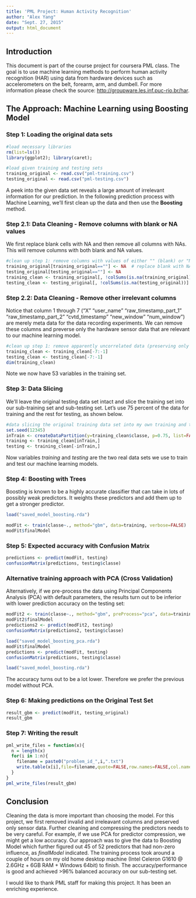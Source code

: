 ```yaml
---
title: 'PML Project: Human Activity Recognition'
author: "Alex Yang"
date: "Sept. 27, 2015"
output: html_document
---
```


## Introduction

This document is part of the course project for coursera PML class. The goal is to use machine learning methods to perform human activity recognition (HAR) using data from hardware devices such as accelerometers on the belt, forearm, arm, and dumbell. For more information please check the source: <http://groupware.les.inf.puc-rio.br/har>.

## The Approach: Machine Learning using Boosting Model

### Step 1: Loading the original data sets

```r
#load necessary libraries
rm(list=ls())
library(ggplot2); library(caret);

#load given training and testing sets
training_original <- read.csv("pml-training.csv")
testing_original <- read.csv("pml-testing.csv")
```

A peek into the given data set reveals a large amount of irrelevant information for our prediction. In the following prediction process with Machine Learning, we'll first clean up the data and then use the **Boosting** method.

### Step 2.1: Data Cleaning - Remove columns with blank or NA values

We first replace blank cells with NA and then remove all columns with NAs. This will remove columns with both blank and NA values.

```r
#clean up step 1: remove columns with values of either "" (blank) or "NA"
training_original[training_original==""] <- NA  # replace blank with NA first
testing_original[testing_original==""] <- NA
training_clean <- training_original[, !colSums(is.na(training_original))]  # remove columns with NA (sum is NA)
testing_clean <- testing_original[, !colSums(is.na(testing_original))]
```

### Step 2.2: Data Cleaning - Remove other irrelevant columns

Notice that column 1 through 7 ("X" "user_name" "raw_timestamp_part_1" "raw_timestamp_part_2" "cvtd_timestamp" "new_window" "num_window") are merely meta data for the data recording experiments. We can remove these columns and preverse only the hardware sensor data that are relevant to our machine learning model.

```r
#clean up step 1: remove apparently uncorrelated data (preserving only sensor data)
training_clean <- training_clean[-7:-1]
testing_clean <- testing_clean[-7:-1]
dim(training_clean)
```

Note we now have 53 variables in the training set.

### Step 3: Data Slicing

We'll leave the original testing data set intact and slice the training set into our sub-training set and sub-testing set. Let's use 75 percent of the data for training and the rest for testing, as shown below.

```r
#data slicing the original training data set into my own training and testing sets
set.seed(12345)
inTrain <- createDataPartition(y=training_clean$classe, p=0.75, list=FALSE)
training <- training_clean[inTrain,]
testing <- training_clean[-inTrain,]
```

Now variables *training* and *testing* are the two real data sets we use to train and test our machine learning models.

### Step 4: Boosting with Trees

Boosting is known to be a highly accurate classifier that can take in lots of possibly weak predictors. It weights these predictors and add them up to get a stronger predictor.
```r
load("saved_model_boosting.rda")
```

```r
modFit <- train(classe~., method="gbm", data=training, verbose=FALSE)
modFit$finalModel
```

### Step 5: Expected accuracy with Confusion Matrix

```r
predictions <- predict(modFit, testing)
confusionMatrix(predictions, testing$classe)
```

### Alternative training approach with PCA (Cross Validation)
Alternatively, if we pre-process the data using Principal Components Analysis (PCA) with default parameters, the results turn out to be inferior with lower prediction accuracy on the testing set:

```r
modFit2 <- train(classe~., method="gbm", preProcess="pca", data=training, verbose=FALSE)
modFit2$finalModel
predictions2 <- predict(modFit2, testing)
confusionMatrix(predictions2, testing$classe)
```

```r
load("saved_model_boosting_pca.rda")
modFit$finalModel
predictions <- predict(modFit, testing)
confusionMatrix(predictions, testing$classe)
```

```r
load("saved_model_boosting.rda")
```

The accuracy turns out to be a lot lower. Therefore we prefer the previous model without PCA.

### Step 6: Making predictions on the Original Test Set
```r
result_gbm <- predict(modFit, testing_original)
result_gbm
```

### Step 7: Writing the result
```r
pml_write_files = function(x){
  n = length(x)
  for(i in 1:n){
    filename = paste0("problem_id_",i,".txt")
    write.table(x[i],file=filename,quote=FALSE,row.names=FALSE,col.names=FALSE)
  }
}
pml_write_files(result_gbm)
```

## Conclusion
Cleaning the data is more important than choosing the model. For this project, we first removed invalid and irreleavant columns and preserved only sensor data. Further cleaning and compressing the predictors needs to be very careful. For example, if we use PCA for predictor compression, we might get a low accuracy. Our approach was to give the data to Boosting Model which further figured out 45 of 52 predictors that had non-zero influence, as *finalModel* indicated. The training process took around a couple of hours on my old home desktop machine (Intel Celeron G1610 @ 2.6GHz + 6GB RAM + Windows 64bit) to finish. The accuracy/performance is good and achieved >96% balanced accuracy on our sub-testing set.

I would like to thank PML staff for making this project. It has been an enriching experience.
